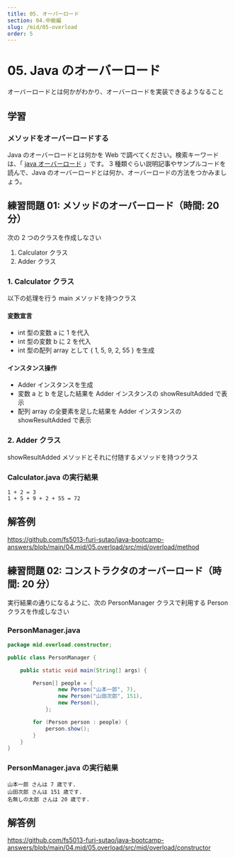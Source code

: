 ```yaml
---
title: 05. オーバーロード
section: 04.中級編
slug: /mid/05-overload
order: 5
---
```


# 05. Java のオーバーロード

<p className="goal">オーバーロードとは何かがわかり、オーバーロードを実装できるようなること</p>

## 学習

### メソッドをオーバーロードする

Java のオーバーロードとは何かを Web で調べてください。検索キーワードは、「 [java オーバーロード](https://www.google.com/search?q=java+オーバーロード) 」です。
3 種類ぐらい説明記事やサンプルコードを読んで、Java のオーバーロードとは何か、オーバーロードの方法をつかみましょう。

## 練習問題 01: メソッドのオーバーロード（時間: 20 分）

次の 2 つのクラスを作成しなさい

1. Calculator クラス
2. Adder クラス

### 1. Calculator クラス

以下の処理を行う main メソッドを持つクラス

#### 変数宣言

- int 型の変数 a に 1 を代入
- int 型の変数 b に 2 を代入
- int 型の配列 array として { 1, 5, 9, 2, 55 } を生成

#### インスタンス操作

- Adder インスタンスを生成
- 変数 a と b を足した結果を Adder インスタンスの showResultAdded で表示
- 配列 array の全要素を足した結果を Adder インスタンスの showResultAdded で表示

### 2. Adder クラス

showResultAdded メソッドとそれに付随するメソッドを持つクラス

### Calculator.java の実行結果

```console
1 + 2 = 3
1 + 5 + 9 + 2 + 55 = 72
```

## 解答例

https://github.com/fs5013-furi-sutao/java-bootcamp-answers/blob/main/04.mid/05.overload/src/mid/overload/method

## 練習問題 02: コンストラクタのオーバーロード（時間: 20 分）

実行結果の通りになるように、次の PersonManager クラスで利用する Person クラスを作成しなさい

### PersonManager.java

```java
package mid.overload.constructor;

public class PersonManager {

    public static void main(String[] args) {

        Person[] people = {
                new Person("山本一郎", 7),
                new Person("山田次郎", 151),
                new Person(),
            };

        for (Person person : people) {
            person.show();
        }
    }
}
```

### PersonManager.java の実行結果

```console
山本一郎 さんは 7 歳です.
山田次郎 さんは 151 歳です.
名無しの太郎 さんは 20 歳です.
```

## 解答例

https://github.com/fs5013-furi-sutao/java-bootcamp-answers/blob/main/04.mid/05.overload/src/mid/overload/constructor

